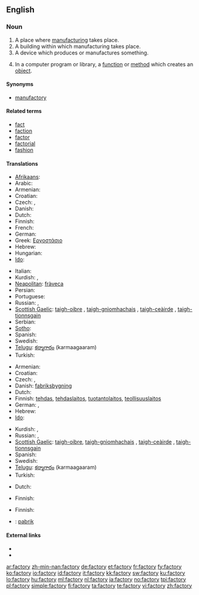 ==English==

===Noun===
{{en-noun|factor|ies}}

# A place where [[manufacture|manufacturing]] takes place.
# A building within which manufacturing takes place.
# A device which produces or manufactures something.
# {{programming}} In a computer program or library, a [[function]] or [[method]] which creates an [[object]].

====Synonyms====
* [[manufactory]]

====Related terms====
* [[fact]]
* [[faction]]
* [[factor]]
* [[factorial]]
* [[fashion]]

====Translations====
{{trans-top|manufacturing place}}
* [[Afrikaans]]: {{t-|af|fabriek|xs=Afrikaans}}
* Arabic: {{t-|ar|مصنع|m|alt=مَصْنَع|tr=maSna3}}
* Armenian: {{t-|hy|գործարան|tr=gorçaran}}
* Croatian: {{t-|hr|tvornica|f|alt=tvórnica}}
* Czech: {{t+|cs|továrna|f}}, {{t-|cs|fabrika|f}}
* Danish: {{t-|da|fabrik|c}}
* Dutch: {{t+|nl|fabriek|f}}
* Finnish: {{t+|fi|tehdas}}
* French: {{t+|fr|usine|f}}
* German: {{t+|de|Fabrik|f}}
* Greek: [[Εργοστάσιο]]
* Hebrew: {{he-translation|מפעל|mif`ál}} {{m}}
* Hungarian: {{t+|hu|gyár}}
* [[Ido]]: {{t+|io|fabrikerio|xs=Ido}}
{{trans-mid}}
* Italian: {{t+|it|fabbrica|f}}
* Kurdish: {{ku-Arab|[[کارگه‌]]}}, {{ku-Arab|[[کارخانه‌]]}}
* [[Neapolitan]]: [[fràveca]] {{f}}
* Persian: {{t|fa|کارخانه|tr=kārkhāne|xs=Persian}}
* Portuguese: {{t+|pt|fábrica}}
* Russian: {{t+|ru|завод|m|tr=zavód}}, {{t+|ru|фабрика|f|tr=fábrika}}
* [[Scottish Gaelic]]: [[taigh-oibre]] {{m}}, [[taigh-gnìomhachais]] {{m}}, [[taigh-ceàirde]] {{m}}, [[taigh-tionnsgain]] {{m}}
* Serbian: {{t-|sr|tvornica|f}}
* [[Sotho]]: {{t|st|faboriki|xs=Sotho}}
* Spanish: {{t+|es|fábrica|f}}
* Swedish: {{t+|sv|fabrik|c}}
* [[Telugu]]: [[కర్మాగారం]] (karmaagaaram)
* Turkish: {{t+|tr|fabrika}}
{{trans-bottom}}

{{trans-top|manufacturing building}}
* Armenian: {{t-|hy|գործարան|tr=gorçaran}}
* Croatian: {{t-|hr|tvornica|f|alt=tvórnica}}
* Czech: {{t+|cs|továrna|f}}, {{t-|cs|fabrika|f}}
* Danish: [[fabriksbygning]] {{c}}
* Dutch: {{t+|nl|fabriek|f}}
* Finnish: [[tehdas]], [[tehdaslaitos]], [[tuotantolaitos]], [[teollisuuslaitos]]
* German: {{t+|de|Fabrik|f}}, {{t+|de|Manufaktur|f}}
* Hebrew: {{he-translation|מפעל|mif`ál}} {{m}}
* [[Ido]]: {{t+|io|fabrikerio|xs=Ido}}
{{trans-mid}}
* Kurdish: {{ku-Arab|[[کارگه‌]]}}, {{ku-Arab|[[کارخانه‌]]}}
* Russian: {{t+|ru|завод|m|tr=zavód}}, {{t+|ru|фабрика|f|tr=fábrika}}
* [[Scottish Gaelic]]: [[taigh-oibre]], [[taigh-gnìomhachais]] {{m}}, [[taigh-ceàirde]] {{m}}, [[taigh-tionnsgain]] {{m}}
* Spanish: {{t+|es|fábrica|f}}
* Swedish: {{t+|sv|fabrik|c}}
* [[Telugu]]: [[కర్మాగారం]] (karmaagaaram)
* Turkish: {{t+|tr|fabrika}}
{{trans-bottom}}

{{trans-top|producing device}}
* Dutch: {{t+|nl|fabriek|f}}
{{trans-mid}}
* Finnish: {{t+|fi|tehdas}}
{{trans-bottom}}

{{trans-top|in computing, a function or method that creates objects}}
* Finnish: {{t+|fi|tehdas}}
{{trans-mid}}
{{trans-bottom}}

{{checktrans-top}}
* {{ttbc|Indonesian}}: [[pabrik]]
{{trans-bottom}}

====External links====
* {{R:Webster 1913}}
* {{R:Century 1911}}

[[ar:factory]]
[[zh-min-nan:factory]]
[[de:factory]]
[[et:factory]]
[[fr:factory]]
[[fy:factory]]
[[ko:factory]]
[[io:factory]]
[[id:factory]]
[[it:factory]]
[[kk:factory]]
[[sw:factory]]
[[ku:factory]]
[[lo:factory]]
[[hu:factory]]
[[ml:factory]]
[[nl:factory]]
[[ja:factory]]
[[no:factory]]
[[tpi:factory]]
[[pl:factory]]
[[simple:factory]]
[[fi:factory]]
[[ta:factory]]
[[te:factory]]
[[vi:factory]]
[[zh:factory]]